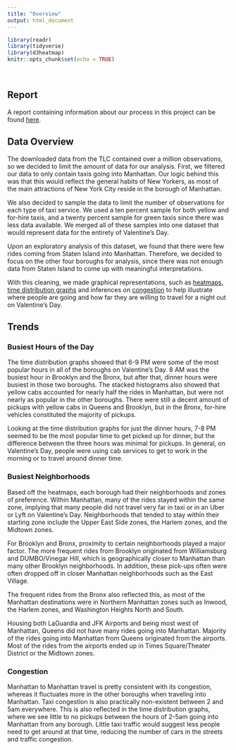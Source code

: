 ```yaml
---
title: "Overview"
output: html_document
---
```


```r
library(readr)
library(tidyverse)
library(d3heatmap)
knitr::opts_chunk$set(echo = TRUE)
```
<p>
</br>
</p>

## Report
A report containing information about our process in this project can be found [here](https://docs.google.com/document/d/1NdZJwZ21d08m8M_eCEaiI_iijkBXc2xY0s1IHqxydMg/edit?usp=sharing).

## Data Overview

The downloaded data from the TLC contained over a million observations, so we decided to limit the amount of data for our analysis. First, we filtered our data to only contain taxis going into Manhattan. Our logic behind this was that this would reflect the general habits of New Yorkers, as most of the main attractions of New York City reside in the borough of Manhattan. 

We also decided to sample the data to limit the number of observations for each type of taxi service. We used a ten percent sample for both yellow and for-hire taxis, and a twenty percent sample for green taxis since there was less data available. We merged all of these samples into one dataset that would represent data for the entirety of Valentine's Day. 

Upon an exploratory analysis of this dataset, we found that there were few rides coming from Staten Island into Manhattan. Therefore, we decided to focus on the other four boroughs for analysis, since there was not enough data from Staten Island to come up with meaningful interpretations.

With this cleaning, we made graphical representations, such as [heatmaps](heatmaps.html), [time distribution graphs](timedist.html) and inferences on [congestion](congestion.html) to help illustrate where people are going and how far they are willing to travel for a night out on Valentine's Day.

</p>

## Trends

### Busiest Hours of the Day
The time distribution graphs showed that 6-9 PM were some of the most popular hours in all of the boroughs on Valentine’s Day. 8 AM was the busiest hour in Brooklyn and the Bronx, but after that, dinner hours were busiest in those two boroughs. The stacked histograms also showed that yellow cabs accounted for nearly half the rides in Manhattan, but were not nearly as popular in the other boroughs. There were still a decent amount of pickups with yellow cabs in Queens and Brooklyn, but in the Bronx, for-hire vehicles constituted the majority of pickups. 

Looking at the time distribution graphs for just the dinner hours, 7-8 PM seemed to be the most popular time to get picked up for dinner, but the difference between the three hours was minimal for pickups. In general, on Valentine’s Day, people were using cab services to get to work in the morning or to travel around dinner time.

### Busiest Neighborhoods
Based off the heatmaps, each borough had their neighborhoods and zones of preference. Within Manhattan, many of the rides stayed within the same zone, implying that many people did not travel very far in taxi or in an Uber or Lyft on Valentine's Day. Neighborhoods that tended to stay within their starting zone include the Upper East Side zones, the Harlem zones, and the Midtown zones.

For Brooklyn and Bronx, proximity to certain neighborhoods played a major factor. The more frequent rides from Brooklyn originated from Williamsburg and DUMBO/Vinegar Hill, which is geographically closer to Manhattan than many other Brooklyn neighborhoods. In addition, these pick-ups often were often dropped off in closer Manhattan neighborhoods such as the East Village. 

The frequent rides from the Bronx also reflected this, as most of the Manhattan destinations were in Northern Manhattan zones such as Inwood, the Harlem zones, and Washington Heights North and South. 

Housing both LaGuardia and JFK Airports and being most west of Manhattan, Queens did not have many rides going into Manhattan. Majority of the rides going into Manhattan from Queens originated from the airports. Most of the rides from the airports ended up in Times Square/Theater District or the Midtown zones. 

### Congestion
Manhattan to Manhattan travel is pretty consistent with its congestion, whereas it fluctuates more in the other boroughs when traveling into Manhattan. Taxi congestion is also practically non-existent between 2 and 5am everywhere. This is also reflected in the time distribution graphs, where we see little to no pickups between the hours of 2-5am going into Manhattan from any borough. Little taxi traffic would suggest less people need to get around at that time, reducing the number of cars in the streets and traffic congestion. 

